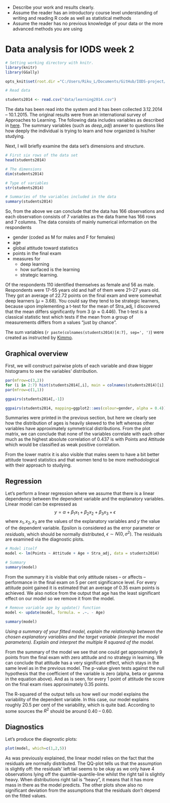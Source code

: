 - Describe your work and results clearly. 
- Assume the reader has an introductory course level understanding of writing and reading R code as well as statistical methods
- Assume the reader has no previous knowledge of your data or the more advanced methods you are using  

# Data analysis for IODS week 2

```r
# Setting working directory with knitr.
library(knitr)
library(GGally)

opts_knit$set(root.dir ="C:/Users/Riku_L/Documents/GitHub/IODS-project/data")

# Read data

students2014 <- read.csv("data/learning2014.csv")

```

The data has been read into the system and it has been collected 3.12.2014 -- 10.1.2015. The original results were from an international survey of Approaches to Learning. The following data includes variables as described in [here](https://www.slideshare.net/kimmovehkalahti/the-relationship-between-learning-approaches-and-students-achievements-in-an-introductory-statistics-course-in-finland). The summary variables (such as *deep_adj*) answer to questions like how deeply the individual is trying to learn and how organized is his/her studying.

Next, I will briefly examine the data set's dimensions and structure.

```r

# First six rows of the data set
head(students2014)

# The dimensions
dim(students2014)

# Type of variables
str(students2014)

# Summaríes of the variables included in the data
summary(students2014)


```

So, from the above we can conclude that the data has 166 observations and each observation consists of 7 variables as the data frame has 166 rows and 7 columns. The data consists of mainly numerical information on the respondents

* gender (coded as M for males and F for females)
* age
* global attitude toward statistics
* points in the final exam 
* measures for
    + deep learning
    + how surfaced is the learning
    + strategic learning.

Of the respondents 110 identified themselves as female and 56 as male. Respondents were 17--55 years old and half of them were 21--27 years old. They got an average of 22.72 points on the final exam and were somewhat deep learners ($\mu$ = 3.68). You could say they tend to be strategic learners, because upon implementing a t-test for the mean of Stra_adj, I discovered that the mean differs significantly from 3 ($p \approx 0.446$). The t-test is a classical statistic test which tests if the mean from a group of measurements differs from a values "just by chance".

The sum variables (`r paste(colnames(students2014)[4:7], sep=', ')`) were created as instructed by [Kimmo](http://www.helsinki.fi/~kvehkala/JYTmooc/JYTOPKYS2-meta.txt). 

## Graphical overview

First, we will construct pairwise plots of each variable and draw bigger histograms to see the variables' distribution.

```r
par(mfrow=c(3,2))
for (i in 2:7) hist(students2014[,i], main = colnames(students2014)[i], xlab = NULL)
par(mfrow=c(1,1))

ggpairs(students2014[,-1])

ggpairs(students2014, mapping=ggplot2::aes(colour=gender, alpha = 0.4))
```

Summaries were printed in the previous section, but here we clearly see how the distribution of ages is heavily skewed to the left whereas other variables have approximately symmetrical distributions. From the plot matrix, we can conclude that none of the variables correlate with each other much as the highest absolute correlation of 0.437 is with Points and Attitude which would be classified as weak positive correlation.

From the lower matrix it is also visible that males seem to have a bit better attitude toward statistics and that women tend to be more methodological with their approach to studying.

## Regression

Let's perform a linear regression where we assume that there is a linear dependency between the dependent variable and the explanatory variables. Linear model can be expressed as $$y = \alpha + \beta_1 x_1 + \beta_2 x_2 + \beta_3 x_3 + \epsilon$$ where $x_1, x_2, x_3$ are the values of the explanatory variables and $y$ the value of the dependent variable. Epsilon is considered as the error parameter or *residuals*, which should be normally distributed, $\epsilon \sim N(0,\sigma^2)$. The residuals are examined via the diagnostic plots.

```r

# Model itself
model <- lm(Points ~ Attitude + Age + Stra_adj, data = students2014)

# Summary
summary(model)
```

From the summary it is visible that only attitude raises -- or affects -- performance in the final exam on 5 per cent significance level. For every attitude point gained it is estimated that an average of 0.35 exam points is achieved. We also notice from the output that age has the least significant effect on our model so we remove it from the model.

```r
# Remove variable age by update() function
model <- update(model, formula. = .~. - Age)

summary(model)
```

*Using a summary of your fitted model, explain the relationship between the chosen explanatory variables and the target variable (interpret the model parameters). Explain and interpret the multiple R squared of the model.*

From the summary of the model we see that one could get approximately 9 points from the final exam with zero attitude and no strategy in learning. We can conclude that attitude has a very significant effect, which stays in the same level as in the previous model. The p-value given tests against the null hypothesis that the coefficient of the variable is zero (alpha, beta or gamma in the equation above). And as is seen, for every 1 point of attitude the score on the final exam rises approximately 0.35 points.

The R-squared of the output tells us how well our model explains the variability of the dependent variable. In this case, our model explains roughly 20.5 per cent of the variability, which is quite bad. According to some sources the $R^2$ should be around 0.40 -- 0.60.

## Diagnostics

Let's produce the diagnostic plots:

```r
plot(model, which=c(1,2,5))
```

As was previously explained, the linear model relies on the fact that the residuals are normally distributed. The QQ-plot tells us that the assumption is slightly off: the residuals' left tail seems to be okay as we only have 4 observations lying off the quantile-quantile-line whilst the right tail is slightly heavy. When distributions right tail is "heavy", it means that it has more mass in there as the model predicts. The other plots show also no significant deviation from the assumptions that the residuals don't depend on the fitted values.